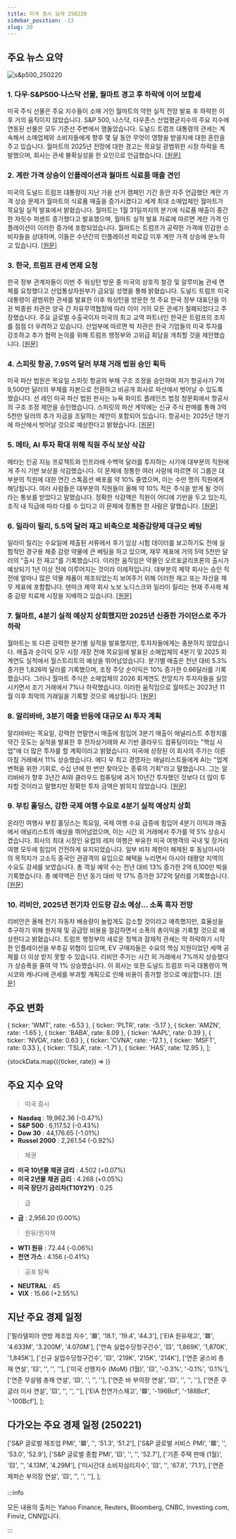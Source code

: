 ```yaml
---
title: 미국 증시 요약 250220
sidebar_position: -13
slug: 20
---
```


## 주요 뉴스 요약

![s&p500_250220](/map/250220.png)

### 1. **다우·S&P500·나스닥 선물, 월마트 경고 후 하락에 이어 보합세**

미국 주식 선물은 주요 지수들이 소매 거인 월마트의 약한 실적 전망 발표 후 하락한 이후 거의 움직이지 않았습니다. S&P 500, 나스닥, 다우존스 산업평균지수의 주요 지수에 연동된 선물은 모두 기준선 주변에서 맴돌았습니다. 도널드 트럼프 대통령의 관세는 계속해서 소매업체와 소비자들에게 향후 몇 달 동안 무엇이 영향을 받을지에 대한 혼란을 주고 있습니다. 월마트의 2025년 전망에 대한 경고는 목요일 광범위한 시장 하락을 촉발했으며, 회사는 관세 불확실성을 한 요인으로 언급했습니다. [[원문]](https://finance.yahoo.com/news/live/stock-market-today-dow-sp-500-nasdaq-futures-hug-flatline-after-walmart-warning-sparks-slide-001431917.html)

### 2. **계란 가격 상승이 인플레이션과 월마트 식료품 매출 견인**

미국의 도널드 트럼프 대통령이 지난 가을 선거 캠페인 기간 동안 자주 언급했던 계란 가격 상승 문제가 월마트의 식료품 매출을 증가시켰다고 세계 최대 소매업체인 월마트가 목요일 실적 발표에서 밝혔습니다. 월마트는 1월 31일까지의 분기에 식료품 매출이 중간 한 자릿수 퍼센트 증가했다고 발표했으며, 월마트 실적 발표 자료에 따르면 계란 가격 인플레이션이 이러한 증가에 포함되었습니다. 월마트는 트럼프가 공략한 가격에 민감한 소비자들을 상대하며, 이들은 수년간의 인플레이션 피로감 이후 계란 가격 상승에 분노하고 있습니다. [[원문]](https://www.reuters.com/business/retail-consumer/higher-egg-prices-drove-up-inflation-walmart-grocery-revenue-2025-02-20/)

### 3. **한국, 트럼프 관세 면제 요청**

한국 정부 관계자들이 이번 주 워싱턴 방문 중 미국의 상호적 철강 및 알루미늄 관세 면제를 요청했다고 산업통상자원부가 금요일 성명을 통해 밝혔습니다. 도널드 트럼프 미국 대통령이 광범위한 관세를 발표한 이후 워싱턴을 방문한 첫 주요 한국 정부 대표단을 이끈 박종원 차관은 양국 간 자유무역협정에 따라 이미 거의 모든 관세가 철폐되었다고 주장했습니다. 주요 글로벌 수출국이자 미국의 최고 교역 파트너인 한국은 트럼프의 조치를 점점 더 우려하고 있습니다. 산업부에 따르면 박 차관은 한국 기업들의 미국 투자를 강조하고 추가 협력 논의를 위해 트럼프 행정부와 고위급 회담을 개최할 것을 제안했습니다. [[원문]](https://www.reuters.com/markets/asia/south-korea-seeks-exemption-trump-tariffs-2025-02-21/)

### 4. **스피릿 항공, 7.95억 달러 부채 거래 법원 승인 획득**

미국 파산 법원은 목요일 스피릿 항공의 부채 구조 조정을 승인하여 저가 항공사가 7억 9,500만 달러의 부채를 자본으로 전환하고 비공개 회사로 파산에서 벗어날 수 있도록 했습니다. 션 레인 미국 파산 법원 판사는 뉴욕 화이트 플레인즈 법정 청문회에서 항공사의 구조 조정 제안을 승인했습니다. 스피릿의 파산 계약에는 신규 주식 판매를 통해 3억 5천만 달러의 추가 자금을 조달하는 제안이 포함되어 있습니다. 항공사는 2025년 1분기에 파산에서 벗어날 것으로 예상한다고 밝혔습니다. [[원문]](https://www.reuters.com/business/aerospace-defense/spirit-airlines-gets-court-approval-795-million-debt-deal-2025-02-20/)

### 5. **메타, AI 투자 확대 위해 직원 주식 보상 삭감**

메타는 인공 지능 프로젝트와 인프라에 수백억 달러를 투자하는 시기에 대부분의 직원에게 주식 기반 보상을 삭감했습니다. 이 문제에 정통한 여러 사람에 따르면 이 그룹은 대부분의 직원에 대한 연간 스톡옵션 배포를 약 10% 줄였으며, 이는 수만 명의 직원에게 해당됩니다. 여러 사람들은 대부분의 직원들이 올해 약 10% 적은 주식을 받게 될 것이라는 통보를 받았다고 말했습니다. 정확한 삭감액은 직원이 어디에 기반을 두고 있는지, 조직 내 직급에 따라 다를 수 있다고 이 문제에 정통한 한 사람은 말했습니다. [[원문]](https://www.ft.com/content/67a4c030-a7f6-47af-bab0-a998f0a09506)

### 6. **일라이 릴리, 5.5억 달러 재고 비축으로 체중감량제 대규모 베팅**

일라이 릴리는 수요일에 제출된 서류에서 후기 임상 시험 데이터를 보고하기도 전에 실험적인 경구용 체중 감량 약물에 큰 베팅을 하고 있으며, 재무 제표에 거의 5억 5천만 달러의 "출시 전 재고"를 기록했습니다. 이러한 움직임은 약물인 오르포글리프론의 출시가 예상되기 1년 이상 전에 이루어지는 것이라 이례적입니다. 대부분의 제약 회사는 승인 직전에 얼마나 많은 약물 제품이 제조되었는지 보여주기 위해 이러한 재고 또는 자산을 재무 제표에 포함합니다. 덴마크 제약 회사 노보 노디스크와 일라이 릴리는 현재 주사제 체중 감량 치료제 시장을 지배하고 있습니다. [[원문]](https://www.reuters.com/business/healthcare-pharmaceuticals/eli-lilly-bets-big-weight-loss-pill-with-550-million-inventory-stockpile-2025-02-20/)

### 7. **월마트, 4분기 실적 예상치 상회했지만 2025년 신중한 가이던스로 주가 하락**

월마트는 또 다른 강력한 분기별 실적을 발표했지만, 투자자들에게는 충분하지 않았습니다. 매출과 순이익 모두 시장 개장 전에 목요일에 발표된 소매업체의 4분기 및 2025 회계연도 실적에서 월스트리트의 예상을 뛰어넘었습니다. 분기별 매출은 전년 대비 5.3% 증가한 1,826억 달러를 기록했으며, 조정 주당 순이익은 10% 증가한 0.66달러를 기록했습니다. 그러나 월마트 주식은 소매업체의 2026 회계연도 전망치가 투자자들을 실망시키면서 조기 거래에서 7%나 하락했습니다. 이러한 움직임으로 월마트는 2023년 11월 이후 최악의 거래일을 기록할 것으로 예상됩니다. [[원문]](https://finance.yahoo.com/news/walmart-stock-drops-as-it-posts-q4-earnings-beat-cautious-2025-guidance-163516867.html)

### 8. **알리바바, 3분기 매출 반등에 대규모 AI 투자 계획**

알리바바는 목요일, 강력한 연말연시 매출에 힘입어 3분기 매출이 애널리스트 추정치를 약간 웃도는 실적을 발표한 후 전자상거래와 AI 기반 클라우드 컴퓨팅이라는 "핵심 사업"에 더 많은 투자를 할 계획이라고 밝혔습니다. 미국에 상장된 이 회사의 주가는 이른 아침 거래에서 11% 상승했습니다. 에디 우 최고 경영자는 애널리스트들에게 AI는 "업계 변혁을 위한 기회로, 수십 년에 한 번만 찾아오는 종류의 기회"라고 말했습니다. 그는 알리바바가 향후 3년간 AI와 클라우드 컴퓨팅에 과거 10년간 투자했던 것보다 더 많이 투자할 것이라고 말했지만 정확한 투자 금액은 밝히지 않았습니다. [[원문]](https://www.reuters.com/business/retail-consumer/alibaba-beats-revenue-estimates-third-quarter-2025-02-20/)

### 9. **부킹 홀딩스, 강한 국제 여행 수요로 4분기 실적 예상치 상회**

온라인 여행사 부킹 홀딩스는 목요일, 국제 여행 수요 급증에 힘입어 4분기 이익과 매출에서 애널리스트의 예상을 뛰어넘었으며, 이는 시간 외 거래에서 주가를 약 5% 상승시켰습니다. 회사의 최대 시장인 유럽의 레저 여행은 부유한 미국 여행객의 국내 및 장거리 여행 모두에 힘입어 건전하게 유지되었습니다. 일부 비자 제한이 해제된 후 동남아시아의 목적지가 고소득 중국인 관광객의 유입으로 혜택을 누리면서 아시아 태평양 지역의 수요도 강세를 보였습니다. 총 객실 예약 수는 전년 대비 13% 증가한 2억 6,100만 박을 기록했습니다. 총 예약액은 전년 동기 대비 약 17% 증가한 372억 달러를 기록했습니다. [[원문]](https://www.reuters.com/technology/booking-holdings-beats-fourth-quarter-estimates-strong-international-travel-2025-02-20/)

### 10. **리비안, 2025년 전기차 인도량 감소 예상... 소폭 흑자 전망**

리비안은 올해 전기 자동차 배송량이 놀랍게도 감소할 것이라고 예측했지만, 효율성을 추구하기 위해 원자재 및 공급망 비용을 절감하면서 소폭의 총이익을 기록할 것으로 예상한다고 밝혔습니다. 트럼프 행정부의 새로운 정책과 잠재적 관세는 막 하락하기 시작한 인플레이션을 부추길 위협이 있으며, EV 구매자들은 수요의 핵심 지원이었던 세액 공제를 더 이상 받지 못할 수 있습니다. 리비안 주가는 시간 외 거래에서 7%까지 상승했다가 상승폭을 줄여 약 1% 상승했습니다. 이 회사는 또한 도널드 트럼프 미국 대통령이 멕시코와 캐나다에 관세를 부과할 계획으로 인해 비용이 증가할 것으로 예상합니다. [[원문]](https://www.reuters.com/business/autos-transportation/rivian-forecasts-dour-deliveries-demand-hits-speed-bump-2025-02-20/)

## 주요 변화

  { ticker: 'WMT', rate: -6.53 },
  { ticker: 'PLTR', rate: -5.17 },
  { ticker: 'AMZN', rate: -1.65 },
  { ticker: 'BABA', rate: 8.09 },
  { ticker: 'AAPL', rate: 0.39 },
  { ticker: 'NVDA', rate: 0.63 },
  { ticker: 'CVNA', rate: -12.1 },
  { ticker: 'MSFT', rate: 0.33 },
  { ticker: 'TSLA', rate: -1.71 },
  { ticker: 'HAS', rate: 12.95 },
];

{stockData.map(({ticker, rate}) => <StockCardMini key={ticker} ticker={ticker} rate={rate}></StockCardMini>)}

## 주요 지수 요약

> 미국 증시

- **Nasdaq** : 19,962.36 (-0.47%)
- **S&P 500** : 6,117.52 (-0.43%)
- **Dow 30** : 44,176.65 (-1.01%)
- **Russel 2000** : 2,261.54 (-0.92%)

> 채권

- **미국 10년물 채권 금리** : 4.502 (+0.07%)
- **미국 2년물 채권 금리** : 4.268 (+0.05%)
- **미국 장단기 금리차(T10Y2Y)** : 0.25

> 금

- **금** : 2,956.20 (0.00%)

> 원유/원자재

- **WTI 원유** : 72.44 (-0.06%)
- **천연 가스** : 4.156 (-0.41%)

> 공포 탐욕

- **NEUTRAL** : 45
- **VIX** : 15.66 (+2.55%)

## 지난 주요 경제 일정

  ['필라델피아 연방 제조업 지수', '🟥', '18.1', '19.4', '44.3'],
  ['EIA 원유재고', '🟥', '4.633M', '3.200M', '4.070M'],
  ['연속 실업수당청구건수', '🟨', '1,869K', '1,870K', '1,845K'],
  ['신규 실업수당청구건수', '🟨', '219K', '215K', '214K'],
  ['연준 굴스비 총재 연설', '🟨', '', '', ''],
  ['미국 선행지수 (MoM) (1월)', '🟨', '-0.3%', '-0.1%', '0.1%'],
  ['연준 무살렘 총재 연설', '🟨', '', '', ''],
  ['연준 바 부의장 연설', '🟨', '', '', ''],
  ['연준 쿠글러 이사 연설', '🟨', '', '', ''],
  ['EIA 천연가스재고', '🟩', '-196Bcf', '-188Bcf', '-100Bcf'],
];

<EconomicCalendar data={eventsData} />

## 다가오는 주요 경제 일정 (250221)

  ['S&P 글로벌 제조업 PMI', '🟥', '', '51.3', '51.2'],
  ['S&P 글로벌 서비스 PMI', '🟥', '', '53.0', '52.9'],
  ['S&P 글로벌 종합 PMI', '🟨', '', '', '52.7'],
  ['기존 주택 판매 (1월)', '🟨', '', '4.13M', '4.29M'],
  ['미시간대 소비자심리지수', '🟨', '', '67.8', '71.1'],
  ['연준 제퍼슨 부의장 연설', '🟨', '', '', ''],
];

<EconomicCalendar data={nextEventsData} />

:::info

모든 내용의 출처는 Yahoo Finance, Reuters, Bloomberg, CNBC, Investing.com, Finviz, CNN입니다.

:::

